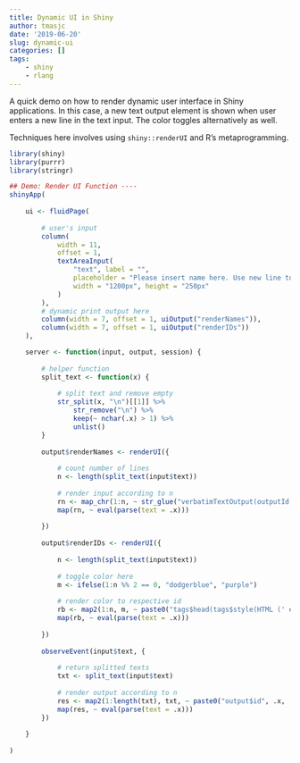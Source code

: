 ```yaml
---
title: Dynamic UI in Shiny
author: tmasjc
date: '2019-06-20'
slug: dynamic-ui
categories: []
tags: 
    - shiny
    - rlang
---
```


A quick demo on how to render dynamic user interface in Shiny applications. In this case, a new text output element is shown when user enters a new line in the text input. The color toggles alternatively as well. 

Techniques here involves using `shiny::renderUI` and R's metaprogramming. 

```r
library(shiny)
library(purrr)
library(stringr)

## Demo: Render UI Function ----
shinyApp(
    
    ui <- fluidPage(
    
        # user's input 
        column(
            width = 11,
            offset = 1,
            textAreaInput(
                "text", label = "",
                placeholder = "Please insert name here. Use new line to break.",
                width = "1200px", height = "250px"
            )
        ),
        # dynamic print output here
        column(width = 7, offset = 1, uiOutput("renderNames")),
        column(width = 7, offset = 1, uiOutput("renderIDs"))
    ),

    server <- function(input, output, session) {
        
        # helper function
        split_text <- function(x) {
            
            # split text and remove empty 
            str_split(x, "\n")[[1]] %>% 
                str_remove("\n") %>% 
                keep(~ nchar(.x) > 1) %>% 
                unlist()
        }
    
        output$renderNames <- renderUI({
            
            # count number of lines
            n <- length(split_text(input$text))
            
            # render input according to n
            rn <- map_chr(1:n, ~ str_glue("verbatimTextOutput(outputId = 'id{.x}', placeholder = TRUE)"))
            map(rn, ~ eval(parse(text = .x)))
            
        })
        
        output$renderIDs <- renderUI({
            
            n <- length(split_text(input$text))
            
            # toggle color here
            m <- ifelse(1:n %% 2 == 0, "dodgerblue", "purple")
            
            # render color to respective id 
            rb <- map2(1:n, m, ~ paste0("tags$head(tags$style(HTML (' #id", .x, "{ color: ", .y, "}')))"))
            map(rb, ~ eval(parse(text = .x)))
            
        })
        
        observeEvent(input$text, {
            
            # return splitted texts
            txt <- split_text(input$text)
            
            # render output according to n
            res <- map2(1:length(txt), txt, ~ paste0("output$id", .x,  "<- renderText({ 'hello ", .y, "' })"))
            map(res, ~ eval(parse(text = .x)))
        })
      
    }
    
)
```

